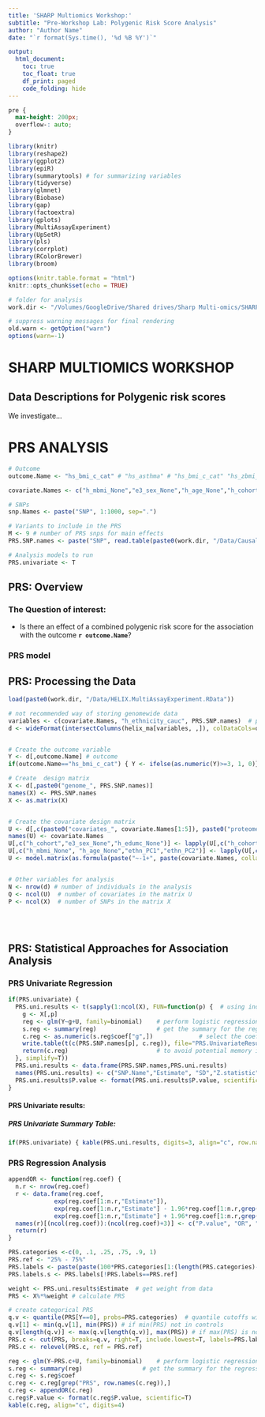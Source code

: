 ```yaml
---
title: 'SHARP Multiomics Workshop:'
subtitle: "Pre-Workshop Lab: Polygenic Risk Score Analysis"
author: "Author Name"
date: "`r format(Sys.time(), '%d %B %Y')`"

output:
  html_document:
    toc: true
    toc_float: true
    df_print: paged
    code_folding: hide
---
```


```css
pre {
  max-height: 200px;
  overflow-: auto;
}

```

```r
library(knitr)
library(reshape2)
library(ggplot2)
library(epiR)
library(summarytools) # for summarizing variables
library(tidyverse)
library(glmnet)
library(Biobase)
library(gap)
library(factoextra)
library(gplots)
library(MultiAssayExperiment)
library(UpSetR)
library(pls)
library(corrplot)
library(RColorBrewer)
library(broom)

options(knitr.table.format = "html")
knitr::opts_chunk$set(echo = TRUE)

# folder for analysis
work.dir <- "/Volumes/GoogleDrive/Shared drives/Sharp Multi-omics/SHARP.MultiomicsWorkshop.USC.share"

# suppress warning messages for final rendering
old.warn <- getOption("warn")
options(warn=-1)

```

# SHARP MULTIOMICS WORKSHOP
## Data Descriptions for Polygenic risk scores
We investigate... 


# PRS ANALYSIS
```r

# Outcome
outcome.Name <- "hs_bmi_c_cat" # "hs_asthma" # "hs_bmi_c_cat" "hs_zbmi_who"

covariate.Names <- c("h_mbmi_None","e3_sex_None","h_age_None","h_cohort","h_edumc_None","ethn_PC1","ethn_PC2") 

# SNPs
snp.Names <- paste("SNP", 1:1000, sep=".")

# Variants to include in the PRS
M <- 9 # number of PRS snps for main effects
PRS.SNP.names <- paste("SNP", read.table(paste0(work.dir, "/Data/CausalSNPs.txt"), sep=" ", header=F), sep=".")[1:M]

# Analysis models to run
PRS.univariate <- T

```

## PRS: Overview

### The Question of interest:
- Is there an effect of a combined polygenic risk score for the association with the outcome **`r outcome.Name`**?
  <br>

### PRS model

## PRS: Processing the Data
```r
load(paste0(work.dir, "/Data/HELIX.MultiAssayExperiment.RData"))

# not recommended way of storing genomewide data
variables <- c(covariate.Names, "h_ethnicity_cauc", PRS.SNP.names)  # pull only PRS related SNPs
d <- wideFormat(intersectColumns(helix_ma[variables, ,]), colDataCols=outcome.Name) # 1) select variables but keep in MultiAssayExperiment format; 2) intersectionColumns selects only individuals with complete data; 3) wideFormat returns as a DataFrame


# Create the outcome variable
Y <- d[,outcome.Name] # outcome
if(outcome.Name=="hs_bmi_c_cat") { Y <- ifelse(as.numeric(Y)>=3, 1, 0)}

# Create  design matrix
X <- d[,paste0("genome_", PRS.SNP.names)]
names(X) <- PRS.SNP.names
X <- as.matrix(X)


# Create the covariate design matrix
U <- d[,c(paste0("covariates_", covariate.Names[1:5]), paste0("proteome.cov_", covariate.Names[6:7]))]
names(U) <- covariate.Names
U[,c("h_cohort","e3_sex_None","h_edumc_None")] <- lapply(U[,c("h_cohort","e3_sex_None","h_edumc_None")], factor)
U[,c("h_mbmi_None", "h_age_None","ethn_PC1","ethn_PC2")] <- lapply(U[,c("h_mbmi_None", "h_age_None","ethn_PC1","ethn_PC2")], as.numeric)
U <- model.matrix(as.formula(paste("~-1+", paste(covariate.Names, collapse="+"))), data=U) 


# Other variables for analysis
N <- nrow(d) # number of individuals in the analysis
Q <- ncol(U)  # number of covariates in the matrix U
P <- ncol(X)  # number of SNPs in the matrix X



```
<br>

## PRS: Statistical Approaches for Association Analysis
### PRS Univariate Regression

```r
if(PRS.univariate) {
  PRS.uni.results <- t(sapply(1:ncol(X), FUN=function(p) {  # using index p facilitate write
    g <- X[,p]
    reg <- glm(Y~g+U, family=binomial)    # perform logistic regression
    s.reg <- summary(reg)                 # get the summary for the regression
    c.reg <- as.numeric(s.reg$coef["g",])             # select the coefficients
    write.table(t(c(PRS.SNP.names[p], c.reg)), file="PRS.UnivariateResultsGenome.txt", append=ifelse(p==1, F, T), quote=F, sep="\t", col.names=ifelse(p==1, T, F), row.names=F)
    return(c.reg)                         # to avoid potential memory issues only return coefficients if small number of exposures
  }, simplify=T))
  PRS.uni.results <- data.frame(PRS.SNP.names,PRS.uni.results)
  names(PRS.uni.results) <- c("SNP.Name","Estimate", "SD","Z.statistic", "P.value")
  PRS.uni.results$P.value <- format(PRS.uni.results$P.value, scientific=T)
}

```

#### PRS Univariate results: {.tabset}
##### PRS Univariate Summary Table:
```r
if(PRS.univariate) { kable(PRS.uni.results, digits=3, align="c", row.names=FALSE, col.names=c("E:SNP","Estimate", "SD","Z statistic", "P value"))}
```


### PRS Regression Analysis
```r

appendOR <- function(reg.coef) {
  n.r <- nrow(reg.coef)
  r <- data.frame(reg.coef,
             exp(reg.coef[1:n.r,"Estimate"]),
             exp(reg.coef[1:n.r,"Estimate"] - 1.96*reg.coef[1:n.r,grep("Error", names(as.data.frame(reg.coef)))]),
             exp(reg.coef[1:n.r,"Estimate"] + 1.96*reg.coef[1:n.r,grep("Error", names(as.data.frame(reg.coef)))]))
  names(r)[(ncol(reg.coef)):(ncol(reg.coef)+3)] <- c("P.value", "OR", "OR.95L", "OR.95U")
  return(r)
}

PRS.categories <-c(0, .1, .25, .75, .9, 1)
PRS.ref <- "25% - 75%"
PRS.labels <- paste(paste(100*PRS.categories[1:(length(PRS.categories)-1)], 100*PRS.categories[2:(length(PRS.categories))], sep="% - "), "%", sep="")
PRS.labels.s <- PRS.labels[!PRS.labels==PRS.ref]

weight <- PRS.uni.results$Estimate  # get weight from data
PRS <- X%*%weight # calculate PRS

# create categorical PRS
q.v <- quantile(PRS[Y==0], probs=PRS.categories)  # quantile cutoffs within controls only
q.v[1] <- min(q.v[1], min(PRS)) # if min(PRS) not in controls
q.v[length(q.v)] <- max(q.v[length(q.v)], max(PRS)) # if max(PRS) is not in controls
PRS.c <- cut(PRS, breaks=q.v, right=T, include.lowest=T, labels=PRS.labels)
PRS.c <- relevel(PRS.c, ref = PRS.ref)

reg <- glm(Y~PRS.c+U, family=binomial)    # perform logistic regression
s.reg <- summary(reg)                 # get the summary for the regression
c.reg <- s.reg$coef 
c.reg <- c.reg[grep("PRS", row.names(c.reg)),]
c.reg <- appendOR(c.reg)
c.reg$P.value <- format(c.reg$P.value, scientific=T)
kable(c.reg, align="c", digits=4)

```

